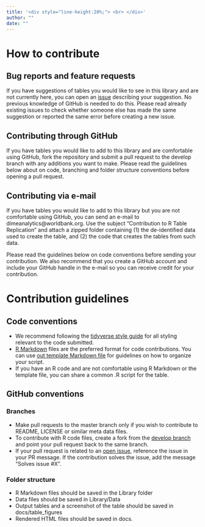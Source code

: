 ```yaml
---
title: '<div style="line-height:20%;"> <br> </div>'
author: ""
date: ""
---
```


# How to contribute

## Bug reports and feature requests

If you have suggestions of tables you would like to see in this library and are not currently here, you can open an [issue](https://github.com/worldbank/r-econ-visual-library/issues) describing your suggestion.
No previous knowledge of GitHub is needed to do this.
Please read already existing issues to check whether someone else has made the same suggestion or reported the same error before creating a new issue.
  
## Contributing through GitHub

If you have tables you would like to add to this library and are comfortable using GitHub, fork the repository and submit a pull request to the develop branch with any additions you want to make.
Please read the guidelines below about on code, branching and folder structure conventions before opening a pull request.

## Contributing via e-mail

If you have tables you would like to add to this library but you are not comfortable using GitHub, you can send an e-mail to dimeanalytics@worldbank.org.
Use the subject "Contribution to R Table Replication" and attach a zipped folder containing (1) the de-identified data used to create the table, and (2) the code that creates the tables from such data.

Please read the guidelines below on code conventions before sending your contribution.
We also recommend that you create a GitHub account and include your GitHub handle in the e-mail so you can receive credit for your contribution.

# Contribution guidelines

## Code conventions

+ We recommend following the [tidyverse style guide](https://style.tidyverse.org/index.html) for all styling relevant to the code submitted.
+ [R Markdown](https://rmarkdown.rstudio.com/) files are the preferred format for code contributions. You can use [out template Markdown file](https://github.com/worldbank/r-econ-visual-library/blob/master/contribution-template.Rmd) for guidelines on how to organize your script.
+ If you have an R code and are not comfortable using R Markdown or the template file, you can share a common .R script for the table.

## GitHub conventions

### Branches

+ Make pull requests to the master branch only if you wish to contribute to README, LICENSE or similar meta data files.
+ To contribute with R code files, create a fork from the [develop branch](https://github.com/worldbank/r-econ-visual-library/tree/develop) and point your pull request back to the same branch.
+ If your pull request is related to an [open issue](https://github.com/worldbank/r-econ-visual-library/issues), reference the issue in your PR message. If the contribution solves the issue, add the message "Solves issue #X".

### Folder structure

+ R Markdown files should be saved in the Library folder
+ Data files should be saved in Library/Data
+ Output tables and a screenshot of the table should be saved in docs/table\_figures
+ Rendered HTML files should be saved in docs.



